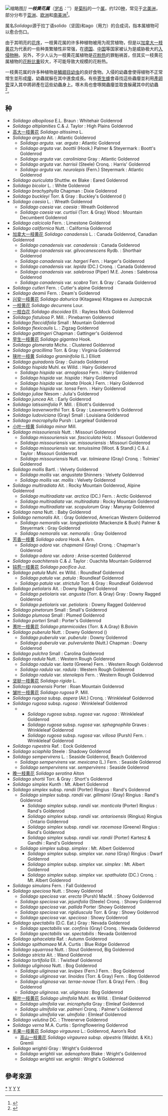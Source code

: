 {{Automatic taxobox
| taxon = Solidago
| image = Solidago virgaurea minuta0.jpg
| image_caption = [[毛果一枝黃花|毛果一枝黃花]]
| authority = [[L.|L.]], 1783 
| subdivision_ranks = [[种|种]]
| subdivision = 見內文
}}
[[File:Bombus_cryptarum_-_Solidago_virgaurea_-_Keila2.jpg|缩略图]]'']]
'''一枝黄花属'''（[[学名|学名]]：''{{lang|la|Solidago}}''）是[[菊科|菊科]]的一个[[属|属]]，约120[[种|种]]，常见于[[北美洲|北美洲]]，部分分布于[[亚洲|亚洲]]、[[欧洲|欧洲]]和[[南美洲|南美洲]]<ref name="biods.2020161">{{cite journal |last1=Liu |first1=Cheng |last2=Ya |first2=Jidong |last3=Guo |first3=Yongjie |last4=Cai |first4=Jie |last5=Zhang |first5=Ting |title=Newly recorded species of seed plants from Xizang, China |journal=Biodiversity Science |date=2020-10-20 |volume=28 |issue=10 |pages=1238 |doi=10.17520/biods.2020161}}</ref>。

属名''Solidago''源于拉丁语solido（坚固)和ago（用力）的合成词，指本属植物可以愈合伤口。

由于其明亮的[[花序|花序]]，一枝黄花属的许多种植物被用为观赏植物，但是以[[加拿大一枝黄花|加拿大一枝黄花]]为代表的一些种类繁殖性非常强，在[[德国|德国]]、[[中国|中国]]等国家被认为是威胁极大的[[入侵物种|入侵物种]]。另外，不少人认为一枝黄花属植物是[[花粉热|花粉热]]的罪魁祸首，但其实一枝黄花属植物的[[花粉|花粉]][[比重|比重]]较大，不可能导致大规模的花粉热。

一枝黄花属的许多种植物是[[鱗翅目|鱗翅目]][[幼虫|幼虫]]的良好食物。入侵的幼蟲會使得植物不正常增生並形成[[癭|癭]]，幼蟲就躲在其中進食成長。有些[[寄生蜂|寄生蜂]]會尋找這些蟲癭並利用[[產卵管|產卵管]]深入其中將卵產在這些幼蟲身上。啄木鳥也會啄開蟲癭並取食躲藏其中的幼蟲<ref>{{cite journal|title=Foraging patterns of Eastern gray squirrels (''Sciurus carolinensis'') on goldenrod gall insects, a potentially important winter food resource|url=https://archive.org/details/sim_american-midland-naturalist_1999-07_142_1/page/102|author=Shealers, D. A.|pages=102–109|journal=The American Midland Naturalist|volume=142|issue=1|date=July 1999|doi=10.1674/0003-0031(1999)142[0102:FPOEGS]2.0.CO;2|issn=0003-0031|display-authors=etal}}</ref>。

== 种 ==
* ''Solidago albopilosa'' E.L. Braun : Whitehair Goldenrod 
* ''Solidago altiplanities'' C.& J. Taylor : High Plains Goldenrod 
* [[高大一枝黄花|高大一枝黄花]] ''Solidago altissima'' L.
* ''Solidago arguta'' Ait. : Atlantic Goldenrod 
** ''Solidago arguta''. var. ''arguta'' : Atlantic Goldenrod 
** ''Solidago arguta'' var. ''boottii'' (Hook.) Palmer & Steyermark : Boott's Goldenrod 
** ''Solidago arguta'' var. ''caroliniana'' Gray : Atlantic Goldenrod 
** ''Solidago arguta'' var. ''harrisii'' (Steele) Cronq. : Harris' Goldenrod 
** ''Solidago arguta'' var. ''neurolepis'' (Fern.) Steyermark : Atlantic Goldenrod 
* ''Solidago auriculata'' Shuttlw. ex Blake : Eared Goldenrod 
* ''Solidago bicolor'' L. : White Goldenrod 
* ''Solidago brachyphylla'' Chapman : Dixie Goldenrod 
* ''Solidago buckleyi'' Torr. & Gray : Buckley's Goldenrod ({{StatusVulnerable}})
* ''Solidago caesia'' L. : Wreath Goldenrod 
** ''Solidago caesia'' var. ''caesia'' : Wreath Goldenrod 
** ''Solidago caesia'' var. ''curtisii'' (Torr. & Gray) Wood : Mountain Decumbent Goldenrod 
* ''Solidago calcicola'' Fern. : Limestone Goldenrod 
* ''Solidago californica'' Nutt. : California Goldenrod 
* [[加拿大一枝黄花|加拿大一枝黄花]] ''Solidago canadensis'' L. : Canada Goldenrod, Canadian Goldenrod
** ''Solidago canadensis'' var. ''canadensis'' : Canada Goldenrod 
** ''Solidago canadensis'' var. ''gilvocanescens'' Rydb. : Shorthair Goldenrod 
** ''Solidago canadensis'' var. ''hargeri'' Fern. : Harger's Goldenrod 
** ''Solidago canadensis'' var. ''lepida'' (DC.) Cronq. : Canada Goldenrod 
** ''Solidago canadensis'' var. ''salebrosa'' (Piper) M.E. Jones : Salebrosa Goldenrod 
** ''Solidago canadensis'' var. ''scabra'' Torr. & Gray : Canada Goldenrod 
* ''Solidago cutleri'' Fern. : Cutler's alpine Goldenrod 
* ''Solidago deamii'' Fern. : Deam's Goldenrod 
* [[兴安一枝黄花|兴安一枝黄花]] ''Solidago dahurica'' (Kitagawa) Kitagawa ex Juzepczuk
* [[一枝黄花|一枝黄花]] ''Solidago decurrens'' Lour.
* [[一枝白花|一枝白花]] ''Solidago discoidea'' Ell. : Rayless Mock Goldenrod 
* ''Solidago fistulosa'' P. Mill. : Pinebarren Goldenrod 
* ''Solidago flaccidifolia'' Small : Mountain Goldenrod 
* ''Solidago flexicaulis'' L. : Zigzag Goldenrod 
* ''Solidago gattingeri'' Chapman : Gattinger's Goldenrod 
* [[早生一枝黄花|早生一枝黄花]] ''Solidago gigantea'' Hook.
* ''Solidago glomerata'' Michx. : Clustered Goldenrod 
* ''Solidago gracillima'' Torr. & Gray : Virginia Goldenrod 
* [[狭叶一枝黄|狭叶一枝黄]] ''Solidago graminifolia'' (L.) Elliott
* ''Solidago guiradonis'' Gray : Guirado Goldenrod 
* ''Solidago hispida'' Muhl. ex Willd. : Hairy Goldenrod 
** ''Solidago hispida'' var. ''arnoglossa'' Fern. : Hairy Goldenrod 
** ''Solidago hispida'' var. ''hispida'' : Hairy Goldenrod 
** ''Solidago hispida'' var. ''lanata'' (Hook.) Fern. : Hairy Goldenrod 
** ''Solidago hispida'' var. ''tonsa'' Fern. : Hairy Goldenrod 
* ''Solidago juliae'' Nesom : Julia's Goldenrod 
* ''Solidago juncea'' Ait. : Early Goldenrod 
* ''Solidago latissimifolia'' P. Mill. : Elliott's Goldenrod 
* ''Solidago leavenworthii'' Torr. & Gray : Leavenworth's Goldenrod 
* ''Solidago ludoviciana'' (Gray) Small : Louisiana Goldenrod 
* ''Solidago macrophylla'' Pursh : Largeleaf Goldenrod
* [[小叶一枝黄|小叶一枝黄]] ''Solidago minor'' Mill.
* ''Solidago missouriensis'' Nutt. : Missouri Goldenrod 
** ''Solidago missouriensis'' var. ''fasciculata'' Holz. : Missouri Goldenrod 
** ''Solidago missouriensis'' var. ''missouriensis'' : Missouri Goldenrod 
** ''Solidago missouriensis'' var. ''tenuissima'' (Woot. & Standl.) C.& J. Taylor : Missouri Goldenrod 
** ''Solidago missouriensis'' Nutt. var. ''tolmieana'' (Gray) Cronq. : Tolmies' Goldenrod 
* ''Solidago mollis'' Bartl. : Velvety Goldenrod 
** ''Solidago mollis'' var. ''angustata'' Shinners : Velvety Goldenrod 
** ''Solidago mollis'' var. ''mollis'' : Velvety Goldenrod 
* ''Solidago multiradiata'' Ait. : Rocky Mountain Goldenrod, Alpine Goldenrod
** ''Solidago multiradiata'' var. ''arctica'' (DC.) Fern. : Arctic Goldenrod 
** ''Solidago multiradiata'' var. ''multiradiata'' : Rocky Mountain Goldenrod 
** ''Solidago multiradiata'' var. ''scopulorum'' Gray : Manyray Goldenrod 
* ''Solidago nana'' Nutt. : Baby Goldenrod 
* ''Solidago nemoralis'' Ait. : Gray Goldenrod, American Western Goldenrod
** ''Solidago nemoralis'' var. ''longipetiolata'' (Mackenzie & Bush) Palmer & Steyermark : Gray Goldenrod 
** ''Solidago nemoralis'' var. ''nemoralis'' : Gray Goldenrod 
* [[芳香一枝黄|芳香一枝黄]] ''Solidago odora'' Hook. & Arn.
** ''Solidago odora'' var. ''chapmanii'' (Gray) Cronq. : Chapman's Goldenrod 
** ''Solidago odora'' var. ''odora'' : Anise-scented Goldenrod 
* ''Solidago ouachitensis'' C.& J. Taylor : Ouachita Mountain Goldenrod
* [[钝苞一枝黄花|钝苞一枝黄花]] ''Solidago pacifica'' Juz.
* ''Solidago patula'' Muhl. ex Willd. : Roundleaf Goldenrod 
** ''Solidago patula'' var. ''patula'' : Roundleaf Goldenrod 
** ''Solidago patula'' var. ''strictula'' Torr. & Gray : Roundleaf Goldenrod 
* ''Solidago petiolaris'' Ait. : Downy Ragged Goldenrod 
** ''Solidago petiolaris'' var. ''angusta'' (Torr. & Gray) Gray : Downy Ragged Goldenrod 
** ''Solidago petiolaris'' var. ''petiolaris'' : Downy Ragged Goldenrod 
* ''Solidago pinetorum'' Small : Small's Goldenrod 
* ''Solidago plumosa'' Small : Plumed Goldenrod 
* ''Solidago porteri'' Small : Porter's Goldenrod 
* [[蓍叶一枝黄花|蓍叶一枝黄花]] ''Solidago ptarmicoides'' (Torr. & A.Gray) B.Boivin
* ''Solidago puberula'' Nutt. : Downy Goldenrod ({{StatusVulnerable}})
** ''Solidago puberula'' var. ''puberula'' : Downy Goldenrod 
** ''Solidago puberula'' var. ''pulverulenta'' (Nutt.) Chapman : Downy Goldenrod 
* ''Solidago pulchra'' Small : Carolina Goldenrod 
* ''Solidago radula'' Nutt. : Western Rough Goldenrod 
** ''Solidago radula'' var. ''laeta'' (Greene) Fern. : Western Rough Goldenrod 
** ''Solidago radula'' var. ''radula'' : Western Rough Goldenrod 
** ''Solidago radula'' var. ''stenolepis'' Fern. : Western Rough Goldenrod 
* [[坚挺一枝黄花|坚挺一枝黄花]] ''Solidago rigida'' L.
* ''Solidago roanensis'' Porter : Roan Mountain Goldenrod {{StatusEndangered}}
* [[皱叶一枝黄花|皱叶一枝黄花]] ''Solidago rugosa'' P. Mill.
* ''Solidago rugosa'' subsp. ''aspera'' (Ait.) Cronq. : Wrinkleleaf Goldenrod
* ''Solidago rugosa'' subsp. ''rugosa'' : Wrinkleleaf Goldenrod 
*** ''Solidago rugosa'' subsp. ''rugosa'' var. ''rugosa'' : Wrinkleleaf Goldenrod 
*** ''Solidago rugosa'' subsp. ''rugosa'' var. ''sphagnophila'' Graves : Wrinkleleaf Goldenrod 
*** ''Solidago rugosa'' subsp. ''rugosa'' var. ''villosa'' (Pursh) Fern. : Wrinkleleaf Goldenrod 
* ''Solidago rupestris'' Raf. : Eock Goldenrod 
* ''Solidago sciaphila'' Steele : Shadowy Goldenrod 
* ''Solidago sempervirens'' L. : Seaside Goldenrod, Beach Goldenrod
** ''Solidago sempervirens'' var. ''mexicana'' (L.) Fern. : Seaside Goldenrod 
** ''Solidago sempervirens'' var. ''sempervirens'' : Seaside Goldenrod 
* [[晚一枝黄花|晚一枝黄花]] ''Solidago serotina'' Aiton
* ''Solidago shortii'' Torr. & Gray : Short's Goldenrod {{StatusEndangered}}
* ''Solidago simplex'' Kunth : Mt. Albert Goldenrod
* ''Solidago simplex'' subsp. ''randii'' (Porter) Ringius : Rand's Goldenrod 
** ''Solidago simplex'' subsp. ''randii'' var. ''gillmanii'' (Gray) Ringius : Rand's Goldenrod 
*** ''Solidago simplex'' subsp. ''randii'' var. ''monticola'' (Porter) Ringius : Rand's Goldenrod 
*** ''Solidago simplex'' subsp. ''randii'' var. ''ontarioensis'' (Ringius) Ringius : Ontario Goldenrod 
*** ''Solidago simplex'' subsp. ''randii'' var. ''racemosa'' (Greene) Ringius : Rand's Goldenrod 
*** ''Solidago simplex'' subsp. ''randii'' var. ''randii'' (Porter) Kartesz & Gandhi : Rand's Goldenrod
** ''Solidago simplex'' subsp. ''simplex'' : Mt. Albert Goldenrod 
*** ''Solidago simplex'' subsp. ''simplex'' var''. nana'' (Gray) Ringius : Dwarf Goldenrod 
*** ''Solidago simplex'' subsp. ''simplex'' var. ''simplex'' : Mt. Albert Goldenrod 
*** ''Solidago simplex'' subsp. ''simplex'' var. ''spathulata'' (DC.) Cronq. : Mt. Albert Goldenrod 
* ''Solidago simulans'' Fern. : Fall Goldenrod 
* ''Solidago speciosa'' Nutt. : Showy Goldenrod 
** ''Solidago speciosa'' var. ''erecta'' (Pursh) MacM. : Showy Goldenrod 
** ''Solidago speciosa'' var. ''jejunifolia'' (Steele) Cronq. : Showy Goldenrod 
** ''Solidago speciosa'' var. ''pallida'' Porter :Showy Goldenrod 
** ''Solidago speciosa'' var. ''rigidiuscula'' Torr. & Gray : Showy Goldenrod 
** ''Solidago speciosa'' var. ''speciosa'' : Showy Goldenrod 
* ''Solidago spectabilis'' (D.C. Eat.) Gray : Nevada Goldenrod 
** ''Solidago spectabilis'' var. ''confinis'' (Gray) Cronq. : Nevada Goldenrod 
**'' Solidago spectabilis'' var. ''spectabilis'' : Nevada Goldenrod 
* ''Solidago sphacelata'' Raf. : Autumn Goldenrod 
* ''Solidago spithamaea'' M.A. Curtis : Blue Ridge Goldenrod 
* ''Solidago squarrosa'' Nutt. : Stout Goldenrod, Big Goldenrod
* ''Solidago stricta'' Ait. : Wand Goldenrod 
* ''Solidago tortifolia'' Ell. : Twistleaf Goldenrod 
* ''Solidago uliginosa'' Nutt. : Bog Goldenrod 
** ''Solidago uliginosa'' var. ''levipes'' (Fern.) Fern. : Bog Goldenrod 
** ''Solidago uliginosa'' var. ''linoides'' (Torr. & Gray) Fern. : Bog Goldenrod 
** ''Solidago uliginosa'' var. ''terrae-novae'' (Torr. & Gray) Fern. : Bog Goldenrod 
** ''Solidago uliginosa''. var. ''uliginosa'' : Bog Goldenrod 
* [[榆叶一枝黄花|榆叶一枝黄花]] ''Solidago ulmifolia'' Muhl. ex Willd. : Elmleaf Goldenrod 
** ''Solidago ulmifolia'' var. ''microphylla'' Gray : Elmleaf Goldenrod 
** ''Solidago ulmifolia'' var. ''palmeri'' Cronq. : Palmer's Goldenrod 
** ''Solidago ulmifolia'' var. ''ulmifolia'' : Elmleaf Goldenrod 
* ''Solidago velutina'' DC. : Threenerve Goldenrod 
* ''Solidago verna'' M.A. Curtis : Springflowering Goldenrod 
* [[毛果一枝黄花|毛果一枝黄花]] ''Solidago virgaurea'' L.: Goldenrod, Aaron’s Rod
** [[高山一枝黄花|高山一枝黄花]] ''Solidago virgaurea subsp. alpestris'' (Waldst. & Kit.) Gremli
* ''Solidago wrightii'' Gray : Wright's Goldenrod 
** ''Solidago wrightii'' var. ''adenophora'' Blake : Wright's Goldenrod 
** ''Solidago wrightii'' var. ''wrightii'' : Wright's Goldenrod

== 參考來源 ==
{{reflist}}

{{Commons|Solidago}}
{{Taxonbar|from=Q212939}}

[[Category:一枝黄花属|*]]
[[Category:菊科|Y]]
[[Category:卡尔·林奈命名的生物分类|Y]]
[[Category:1753年描述的分类群|Y]]